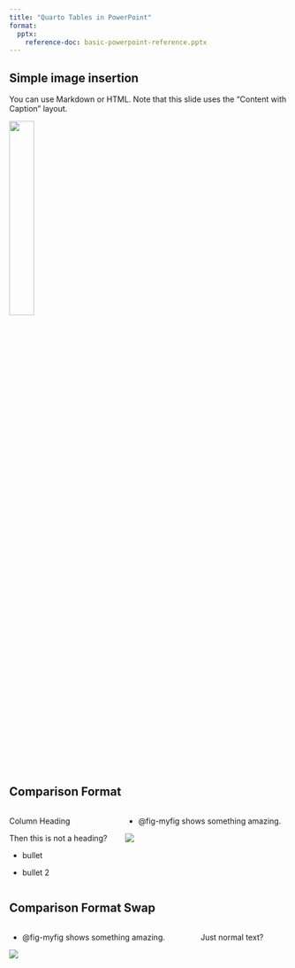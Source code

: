 ```yaml
---
title: "Quarto Tables in PowerPoint"
format:
  pptx:
    reference-doc: basic-powerpoint-reference.pptx
---
```


## Simple image insertion

You can use Markdown or HTML. Note that this slide uses the "Content with Caption" layout.

![](palmer-penguins_by-allison-horst.png){width="30%"}

## Comparison Format

::: columns
::: {.column}
Column Heading

Then this is not a heading?

- bullet

- bullet 2
:::

::: {.column}
- @fig-myfig shows something amazing. 

![](palmer-penguins_by-allison-horst.png){#fig-myfig}
:::
:::

## Comparison Format Swap

::: columns
::: {.column}
- @fig-myfig shows something amazing. 

![](palmer-penguins_by-allison-horst.png){#fig-myfig}
:::

::: {.column}
Just normal text?
:::
:::
